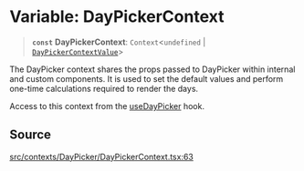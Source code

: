 # Variable: DayPickerContext

> **`const`** **DayPickerContext**: `Context`\<`undefined` \| [`DayPickerContextValue`](/api/latest/interfaces/DayPickerContextValue.mdx)\>

The DayPicker context shares the props passed to DayPicker within internal
and custom components. It is used to set the default values and perform
one-time calculations required to render the days.

Access to this context from the [useDayPicker](/api/latest/functions/useDayPicker.mdx) hook.

## Source

[src/contexts/DayPicker/DayPickerContext.tsx:63](https://github.com/gpbl/react-day-picker/blob/56bfb649e/src/contexts/DayPicker/DayPickerContext.tsx#L63)
